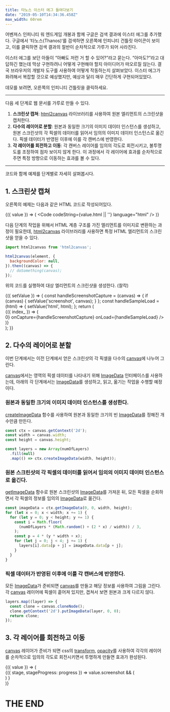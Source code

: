 ```yaml
---
title: 타노스 이스터 에그 들여다보기 
date: "2019-05-10T14:34:36.458Z"
max_width: 60rem
---
```



[](@grid)

어벤져스 인피니티 워 엔드게임 개봉과 함께 구글은 검색 결과에 이스터 에그를 추가했다. 구글에서 ‘타노스(Thanos)‘를 검색하면 오른쪽에 인피니티 건틀릿 아이콘이 보이고, 이를 클릭하면 검색 결과의 절반이 순차적으로 가루가 되어 사라진다.

이스터 에그를 보던 아들이 “아빠도 저런 거 할 수 있어?”라고 묻는다. “아마도?”라고 대답하긴 했는데 막상 구현하려니 어떻게 구현해야 할지 아이디어가 떠오르질 않는다. 결국 브라우저의 개발자 도구를 사용하여 어떻게 작동하는지 살펴보았다. 이스터 에그가 화려해서 복잡할 것으로 예상했지만, 예상과 달리 매우 간단하게 구현되어있었다.

데모를 보려면, 오른쪽의 인피니티 건틀릿을 클릭하세요.

[](@grid)

<Example/>

[](@gridend)

---

다음 세 단계로 웹 문서를 가루로 만들 수 있다.

1. **스크린샷 캡쳐**: [html2canvas](https://html2canvas.hertzen.com/) 라이브러리를 사용하여 원본 엘리먼트의 스크린샷을 캡처한다.
2. **다수의 레이어로 분할**: 원본과 동일한 크기의 이미지 데이터 인스턴스를 생성하고, 원본 스크린샷의 각 픽셀의 데이터를 읽어서 임의의 이미지 데이터 인스턴스로 옮긴다. 픽셀 데이터가 반영된 이후에 이를 각 캔버스에 반영한다.
3. **각 레이어를 회전하고 이동**: 각 캔버스 레이어를 임의의 각도로 회전시키고, 불투명도를 조정하여 점차 보이지 않게 한다. 이 과정에서 각 레이어에 효과를 순차적으로 주면 특정 방향으로 이동하는 효과를 볼 수 있다.

---

코드와 함께 예제를 단계별로 자세히 살펴봅시다.

[](@context)

[](@grid,overflow=auto)

[](@section.step)

## 1. 스크린샷 캡쳐

오른쪽의 예제는 다음과 같은 HTML 코드로 작성되어있다.

<Context>{({ value }) => (
  <Code codeString={value.html || ''} language="html" />
)}</Context>

다음 단계의 작업을 위해서 HTML 계층 구조를 가진 엘리먼트를 이미지로 변환하는 과정이 필요한데, [html2canvas](https://html2canvas.hertzen.com/) 라이브러리를 사용하면 특정 HTML 엘리먼트의 스크린샷을 얻을 수 있다.

```js
import html2canvas from 'html2canvas';

html2canvas(element, {
  backgroundColor: null,
}).then((canvas) => {
  // doSomething(canvas);
});
```

[](@sectionend)

[](@section.step,@stage=capture)

위의 코드를 실행하여 대상 엘리먼트의 스크린샷을 생성한다. (찰칵)

[](@sectionend)

[](@grid)

<Context>
  {({ setValue }) => {
    const handleScreenshotCapture = (canvas) => {
      if (canvas) {
        setValue('screenshot', canvas);
      }
    };
    const handleSampleLoad = (html) => {
      setValue('html', html);
    };
    return (
      <div className="sticky" style={{ top: 0 }}>
        <Scrollama step=".step" offset="0.3" progress>
          {({ index_ }) => (
            <div>
              <Sample
                type="text"
                capture={index_ > 0}
                onCapture={handleScreenshotCapture}
                onLoad={handleSampleLoad}
              />
            </div>
          )}
        </Scrollama>
      </div>
    );
  }}
</Context>

[](@gridend)

[](@grid,overflow=auto)

## 2. 다수의 레이어로 분할

이번 단계에서는 이전 단계에서 얻은 스크린샷의 각 픽셀을 다수의 [canvas](https://developer.mozilla.org/docs/Web/HTML/Canvas)에 나누어 그린다.

[canvas](https://developer.mozilla.org/docs/Web/HTML/Canvas)에서는 영역의 픽셀 데이터를 나타내기 위해 [ImageData](https://developer.mozilla.org/docs/Web/API/ImageData) 인터페이스를 사용하는데, 아래의 각 단계에서는 [ImageData](https://developer.mozilla.org/docs/Web/API/ImageData)를 생성하고, 읽고, 옮기는 작업을 수행할 예정이다.

[](@section.step,@stage=create-image-data)

### 원본과 동일한 크기의 이미지 데이터 인스턴스를 생성한다.

[createImageData](https://developer.mozilla.org/docs/Web/API/CanvasRenderingContext2D/createImageData) 함수를 사용하여 원본과 동일한 크기의 빈 [ImageData](https://developer.mozilla.org/docs/Web/API/ImageData)를 정해진 개수만큼 만든다.

```js
const ctx = canvas.getContext('2d');
const width = canvas.width;
const height = canvas.height;

const layers = new Array(numOfLayers)
  .fill(null)
  .map(() => ctx.createImageData(width, height));
```

[](@section.step,@stage=move-image-data)

### 원본 스크린샷의 각 픽셀의 데이터를 읽어서 임의의 이미지 데이터 인스턴스로 옮긴다.

[getImageData](https://developer.mozilla.org/docs/Web/API/CanvasRenderingContext2D/getImageData) 함수로 원본 스크린샷의 [ImageData](https://developer.mozilla.org/docs/Web/API/ImageData)를 가져온 뒤, 모든 픽셀을 순회하면서 각 픽셀의 정보를 임의의 [ImageData](https://developer.mozilla.org/docs/Web/API/ImageData)로 옮긴다.

```js
const imageData = ctx.getImageData(0, 0, width, height);
for (let x = 0; x < width; x += 1) {
  for (let y = 0; y < height; y += 1) {
    const i = Math.floor(
      (numOfLayers * (Math.random() + (2 * x) / width)) / 3,
    );
    const p = 4 * (y * width + x);
    for (let j = 0; j < 4; j += 1) {
      layers[i].data[p + j] = imageData.data[p + j];
    }
  }
}
```

[](@section.step,@stage=overlap-canvases,minHeight=50vh)

### 픽셀 데이터가 반영된 이후에 이를 각 캔버스에 반영한다.

모든 [ImageData](https://developer.mozilla.org/docs/Web/API/ImageData)가 준비되면 [canvas](https://developer.mozilla.org/docs/Web/HTML/Canvas)를 만들고 해당 정보를 사용하여 그림을 그린다. 각 [canvas](https://developer.mozilla.org/docs/Web/HTML/Canvas) 레이어에 픽셀이 흩어져 있지만, 겹쳐서 보면 원본과 크게 다르지 않다.

```js
layers.map((layer) => {
  const clone = canvas.cloneNode();
  clone.getContext('2d').putImageData(layer, 0, 0);
  return clone;
});
```

[](@section)

## 3. 각 레이어를 회전하고 이동

[](@section.step,@stage=rotate-and-fade-out,minHeight=400px)

[canvas](https://developer.mozilla.org/docs/Web/HTML/Canvas) 레이어가 준비가 되면 css의 [transform](https://developer.mozilla.org/docs/Web/CSS/transform), [opacity](https://developer.mozilla.org/docs/Web/CSS/opacity)를 사용하여 각각의 레이어를 순차적으로 임의의 각도로 회전시키면서 투명하게 만들면 효과가 완성된다.

[](@sectionend)

[](@grid)

<Context>
  {({ value }) => (
    <div className="sticky" style={{ top: 0 }}>
      <Scrollama step=".step" offset="0.5" progress debug={true}>
        {({ stage, stageProgress: progress }) =>
          value.screenshot && (
            <div>
              <Gimmick
                show={true}
                screenshot={value.screenshot}
                stage={stage}
                progress={progress}
              />
            </div>
          )
        }
      </Scrollama>
    </div>
  )}
</Context>

[](@gridend)

<Example2>
  <h1>THE END</h1>
</Example2>
